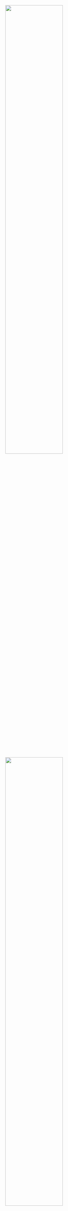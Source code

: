 <!-- # Preface {.unnumbered} -->

::: column-margin
![](cover.png){width="60%" fig-align="center"}

![](images/morpho-logo.png){width="60%" fig-align="center"}

![](images/GulfEcoLogo.png){width="60%" fig-align="center"}
![](images/LTER-network-square-lg.png){width="60%" fig-align="center"}
:::

## About the Series {.unnumbered}

We are excited to announce a new NCEAS Training Series specifically designed to help Working Groups collaborate effectively. For new working groups we highly encourage participation in the first three *“Working Group Essentials”* trainings. These are designed to prepare working groups during the early stages of the collaboration process with tips on facilitation, data management and communications. We also have a series of *“Extended Learning”* trainings that are open to all working groups and focus on specific skills around data management and communications.

We encourage you to review the list of trainings and the attached information sheet and discuss with your team which trainings you are personally interested in as well as which ones you might find beneficial as a group. Space is limited, please register by following the links for each training below. We will also send monthly reminders with information about each training and a registration reminder. All trainings will be held on Zoom, please check out more detailed information about each training here.

All training materials will be available in this book after each training.

### Schedule

**Working Group Essentials**

+-----------------------------------------+-------------------+---------------------------------------------------------------------------------------------+
| **Workshop**                            | **Date**          | **Registration**                                                                            |
+-----------------------------------------+-------------------+---------------------------------------------------------------------------------------------+
| Facilitating a successful working group | August 21, 2024   | Workshop Ended                                                                              |
|                                         |                   |                                                                                             |
|                                         | 10am -11am PT     |                                                                                             |
+-----------------------------------------+-------------------+---------------------------------------------------------------------------------------------+
| Data management & reproducibility       | Sept. 18, 2024    | Register [here](https://ucsb.zoom.us/meeting/register/tZAqfuGtpzwoGt2vmbF_rudRO3OyikYZB80U) |
|                                         |                   |                                                                                             |
|                                         | 10am - 11am PT    |                                                                                             |
+-----------------------------------------+-------------------+---------------------------------------------------------------------------------------------+
| Developing a communication plan         | Jan. 16, 2025     | Register [here](https://ucsb.zoom.us/meeting/register/tZAqceugrzsoHt3TBoBqKwhj2Z7dHb4hTtNF) |
|                                         |                   |                                                                                             |
|                                         | 10am - 11:30am PT |                                                                                             |
+-----------------------------------------+-------------------+---------------------------------------------------------------------------------------------+

<br>

**Extended Learning**

+-----------------------------------+-------------------+---------------------------------------------------------------------------------------------+
| **Workshop**                      | **Date**          | **Registration**                                                                            |
+-----------------------------------+-------------------+---------------------------------------------------------------------------------------------+
| Infographics and One Pagers       | Feb 19, 2025      | Register [here](https://ucsb.zoom.us/meeting/register/tZUld-yrrj8vG93XNqMAJ0pgnESXi4litAgK) |
|                                   |                   |                                                                                             |
|                                   | 10am - 11:30am PT |                                                                                             |
+-----------------------------------+-------------------+---------------------------------------------------------------------------------------------+
| Intro to Git and GitHub           | March 19, 2025    | Register [here](https://ucsb.zoom.us/meeting/register/tZclfuqpqDsjHtRyxecMVBK-LD1q9kSB-Sh6) |
|                                   |                   |                                                                                             |
|                                   | 10am - 11:30am PT |                                                                                             |
+-----------------------------------+-------------------+---------------------------------------------------------------------------------------------+
| Collaborating with Git and GitHub | April 16, 2025    | Register [here](https://ucsb.zoom.us/meeting/register/tZUqdOmgrTotGNKe0JnAFUToL3fVLHtNE4bL) |
|                                   |                   |                                                                                             |
|                                   | 10am -11:30am PT  |                                                                                             |
+-----------------------------------+-------------------+---------------------------------------------------------------------------------------------+
| Project Management on GitHub      | May 21, 2025      | Register [here](https://ucsb.zoom.us/meeting/register/tZctf-qhqjIvH9E0Lu7xkFod8aT_ATpPZJZ7) |
|                                   |                   |                                                                                             |
|                                   | 10am - 11:30am PT |                                                                                             |
+-----------------------------------+-------------------+---------------------------------------------------------------------------------------------+
| Communicating your results        | June 25, 2025     | Register [here](https://ucsb.zoom.us/meeting/register/tZIpfu-tqzwpHd2jYHS10s4YA0SqVUKo6SHQ) |
|                                   |                   |                                                                                             |
|                                   | 10am - 11:30am PT |                                                                                             |
+-----------------------------------+-------------------+---------------------------------------------------------------------------------------------+

<!-- ### Learning Objectives -->

<!-- MAYBE ADD OVER ALL LEARNING OBJECTIVES? -->

## NCEAS Expertise

The [National Center for Ecological Analysis and Synthesis (NCEAS)](https://www.nceas.ucsb.edu/), a research affiliate of UCSB, is a leading expert on interdisciplinary data science and works collaboratively to answer the world's largest and most complex questions. The NCEAS approach leverages existing data and employs a team science philosophy to squeeze out all potential insights and solutions efficiently - this is called [synthesis science](https://www.nceas.ucsb.edu/our-approach).

NCEAS has over 25 years of success with this model among working groups and environmental professionals. Together with the Delta Science Program and the Delta Stewardship Council we are excited to pass along skills, workflows, mindsets learn throughout the years.

## Code of Conduct

By participating in this activity you agree to abide by the [NCEAS Code of Conduct](https://www.nceas.ucsb.edu/sites/default/files/2021-11/NCEAS_Code-of-Conduct_Nov2021_0.pdf).

## About this Material

These written materials are the result of a continuous and collaborative effort at NCEAS to help researchers make their work more transparent and reproducible. This work began in the early 2000's, and reflects the expertise and diligence of many, many individuals. The primary authors are listed in the citation under each workshop material, with additional contributors recognized for their role in developing previous iterations of these or similar materials.

This work is licensed under a [Creative Commons Attribution 4.0 International License](http://creativecommons.org/licenses/by/4.0/).

This is a Quarto book. To learn more about Quarto books visit <https://quarto.org/docs/books>.
